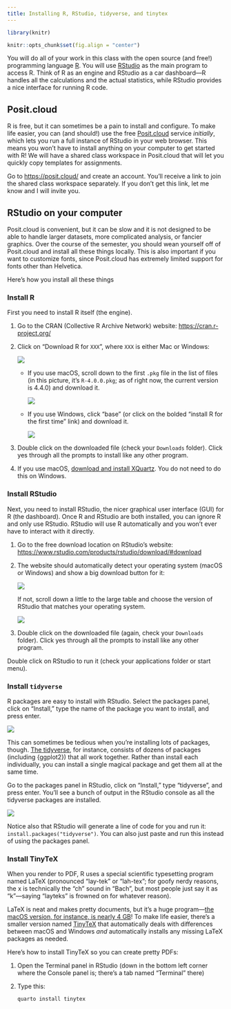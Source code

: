 ```yaml
---
title: Installing R, RStudio, tidyverse, and tinytex
---
```


```r
library(knitr)

knitr::opts_chunk$set(fig.align = "center")
```

You will do all of your work in this class with the open source (and free!) programming language [R](https://cran.r-project.org/). You will use [RStudio](https://www.rstudio.com/) as the main program to access R. Think of R as an engine and RStudio as a car dashboard—R handles all the calculations and the actual statistics, while RStudio provides a nice interface for running R code.


## Posit.cloud

R is free, but it can sometimes be a pain to install and configure. To make life easier, you can (and should!) use the free [Posit.cloud](http://posit.cloud/) service *initially*, which lets you run a full instance of RStudio in your web browser. This means you won't have to install anything on your computer to get started with R! We will have a shared class workspace in Posit.cloud that will let you quickly copy templates for assignments.

Go to <https://posit.cloud/> and create an account. You'll receive a link to join the shared class workspace separately. If you don't get this link, let me know and I will invite you.


## RStudio on your computer

Posit.cloud is convenient, but it can be slow and it is not designed to be able to handle larger datasets, more complicated analysis, or fancier graphics. Over the course of the semester, you should wean yourself off of Posit.cloud and install all these things locally. This is also important if you want to customize fonts, since Posit.cloud has extremely limited support for fonts other than Helvetica. 

Here's how you install all these things

### Install R

First you need to install R itself (the engine).

1. Go to the CRAN (Collective R Archive Network) website: <https://cran.r-project.org/>
2. Click on "Download R for `XXX`", where `XXX` is either Mac or Windows:

     ![](../files/img/install/install-r-links.png)


   - If you use macOS, scroll down to the first `.pkg` file in the list of files (in this picture, it's `R-4.0.0.pkg`; as of right now, the current version is 4.4.0) and download it.
    
     ![](../files/img/install/install-r-mac.png)
    
   - If you use Windows, click "base" (or click on the bolded "install R for the first time" link) and download it. 
   
     ![](../files/img/install/install-r-windows.png)

3. Double click on the downloaded file (check your `Downloads` folder). Click yes through all the prompts to install like any other program.

4. If you use macOS, [download and install XQuartz](https://www.xquartz.org/). You do not need to do this on Windows.


### Install RStudio

Next, you need to install RStudio, the nicer graphical user interface (GUI) for R (the dashboard). Once R and RStudio are both installed, you can ignore R and only use RStudio. RStudio will use R automatically and you won't ever have to interact with it directly.

1. Go to the free download location on RStudio's website: <https://www.rstudio.com/products/rstudio/download/#download>
2. The website should automatically detect your operating system (macOS or Windows) and show a big download button for it:

   ![](../files/img/install/install-r-rstudio1.png)
    
   If not, scroll down a little to the large table and choose the version of RStudio that matches your operating system.

   ![](../files/img/install/install-r-rstudio2.png)

3. Double click on the downloaded file (again, check your `Downloads` folder). Click yes through all the prompts to install like any other program.

Double click on RStudio to run it (check your applications folder or start menu).


### Install `tidyverse`

R packages are easy to install with RStudio. Select the packages panel, click on "Install," type the name of the package you want to install, and press enter.

![](../files/img/install/install-r-package-panel.png)

This can sometimes be tedious when you're installing lots of packages, though. [The tidyverse](https://www.tidyverse.org/), for instance, consists of dozens of packages (including {ggplot2}) that all work together. Rather than install each individually, you can install a single magical package and get them all at the same time.

Go to the packages panel in RStudio, click on "Install," type "tidyverse", and press enter. You'll see a bunch of output in the RStudio console as all the tidyverse packages are installed.

![](../files/img/install/install-r-tidyverse.png)

Notice also that RStudio will generate a line of code for you and run it: `install.packages("tidyverse")`. You can also just paste and run this instead of using the packages panel.


### Install TinyTeX

When you render to PDF, R uses a special scientific typesetting program named LaTeX (pronounced "lay-tek" or "lah-tex"; for goofy nerdy reasons, the x is technically the "ch" sound in "Bach", but most people just say it as "k"—saying "layteks" is frowned on for whatever reason).

LaTeX is neat and makes pretty documents, but it's a huge program—[the macOS version, for instance, is nearly 4 GB](https://tug.org/mactex/mactex-download.html)! To make life easier, there's a smaller version named [TinyTeX](https://yihui.org/tinytex/) that automatically deals with differences between macOS and Windows *and* automatically installs any missing LaTeX packages as needed.

Here's how to install TinyTeX so you can create pretty PDFs:

1. Open the Terminal panel in RStudio (down in the bottom left corner where the Console panel is; there's a tab named "Terminal" there)
2. Type this:

   ``` bash
   quarto install tinytex
   ```
